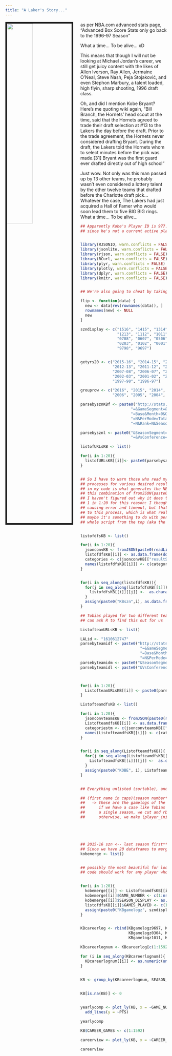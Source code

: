 ```yaml
---
title: "A Laker's Story..."
---
```

<img src= "http://www.ocregister.com/wp-content/uploads/2017/12/lakers_bryant_jerseys_basketball_25069609.jpg?w=598" style="width:40%; border:5px solid; margin-right: 23px" align="left">

as per NBA.com advanced stats page, "Advanced Box Score Stats only go back to the 1996-97 Season"

What a time... To be alive... xD

This means that though I will not be looking at Michael Jordan's career, we still get juicy content with the
likes of Allen Iverson, Ray Allen, Jermaine O'Neal, Steve Nash, Peja Stojaković, and even Stephon Marbury,
a talent loaded, high flyin, sharp shooting, 1996 draft class. 

Oh, and did I mention Kobe Bryant? Here's me quoting wiki again, "Bill Branch, the Hornets' head scout at the time, said that the Hornets agreed to trade their draft selection at #13 to the Lakers the day before the draft. Prior to the trade agreement, the Hornets never considered drafting Bryant. During the draft, the Lakers told the Hornets whom to select minutes before the pick was made.[31] Bryant was the first guard ever drafted directly out of high school"

Just wow. Not only was this man passed up by 13 other teams, he probably wasn't even considered a lottery talent by the other twelve teams that drafted before the Charlotte draft pick... Whatever the case, The Lakers had just acquired a Hall of Famer 
who would soon lead them to five BIG BIG rings. What a time... To be alive...

```r

## Apparently Kobe's Player ID is 977. I cheated by going to his stats page on NBA.com 
## since he's not a current active player, he will not be on the current active player list obvi.


library(RJSONIO, warn.conflicts = FALSE)
library(jsonlite, warn.conflicts = FALSE)
library(rjson, warn.conflicts = FALSE)
library(RCurl, warn.conflicts = FALSE)
library(plyr, warn.conflicts = FALSE)
library(plotly, warn.conflicts = FALSE)
library(dplyr, warn.conflicts = FALSE)
library(knitr, warn.conflicts = FALSE)


## We're also going to cheat by taking out 17-18, and 16-17 seasons just to make it easier for R

flip <- function(data) {
  new <- data[rev(rownames(data)), ]
  rownames(new) <- NULL
  new
}

szndisplay <- c("1516", "1415", "1314",
                "1213", "1112", "1011", "0910", "0809",
                "0708", "0607", "0506", "0405", "0304",
                "0203", "0102", "0001", "9900", "9899",
                "9798", "9697")


getyrs20 <- c("2015-16", "2014-15", "2013-14",
              "2012-13", "2011-12", "2010-11", "2009-10", "2008-09",
              "2007-08", "2006-07", "2005-06", "2004-05", "2003-04",
              "2002-03", "2001-02", "2000-01", "1999-00", "1998-99",
              "1997-98", "1996-97")

grouprow <- c("2016", "2015", "2014", "2013", "2012", "2011", "2010", "2009", "2008", "2007",
              "2006", "2005", "2004", "2003", "2002", "2001", "2000", "1999", "1998", "1997")

parsebysznKBf <- paste0("http://stats.nba.com/stats/playergamelogs?DateFrom=&DateTo",
                      "=&GameSegment=&LastNGames=0&LeagueID=00&Location=&MeasureType",
                      "=Base&Month=0&OpponentTeamID=0&Outcome=&PORound=0&PaceAdjust",
                      "=N&PerMode=Totals&Period=0&PlayerID=977&PlusMinus",
                      "=N&Rank=N&Season=")

parsebysznl <- paste0("&SeasonSegment=&SeasonType=Regular+Season&ShotClockRange",
                      "=&VsConference=&VsDivision=")

listofURLsKB <- list()

for(i in 1:20){
  listofURLsKB[[i]]<- paste0(parsebysznKBf, getyrs20[i], parsebysznl)
}


## So I have to warn those who read my code to formulate their own because we may be doing similar
## processes for various desired results. So anyway, this for loop below that You'll see many times
## in my code is what generates the NBA.com advanced gamelogs JSON files. However, for one reason or another
## this combination of fromJSON(paste0(readlines(json url))) likes to go into timeout every once in awhile...
## I haven't figured out why it does this.. I was using seq_along(getyrs) for iteration of i, but I changed that
## 1 in 1:20 for this reason: I thought that the seq_along was causing my code to run in an infinite loop aka 
## causing error and timeout, but that wasn't it. sometimes it doesn't even work when I try to pass a single url 
## to this process, which is what really irks me (might just have to do with the way that the ports are set up, or
## maybe it's something to do with permissions idk). Usually, when I clear environment and restart R, and rerun the
## whole script from the top (aka the libraries) everything runs smoothly.


listofdfsKB <- list()

for(i in 1:20){
  jsonconvKB <- fromJSON(paste0(readLines(listofURLsKB[[i]], warn = FALSE)))
  listofdfsKB[[i]] <- as.data.frame(do.call("rbind", jsonconvKB[["resultSets"]][[1]][["rowSet"]]))
  categories <- c(jsonconvKB[["resultSets"]][[1]][["headers"]])
  names(listofdfsKB[[i]]) <- c(categories)
}


for(i in seq_along(listofdfsKB)){
  for(j in seq_along(listofdfsKB[[1]])){
    listofdfsKB[[i]][[j]] <-  as.character(rev(unlist(listofdfsKB[[i]][[j]])))
  }
  assign(paste0("KBszn",i), as.data.frame(listofdfsKB[[i]]))
}

## Tobias played for two different teams in the 17-18 seasons, detroit and LA. lets see if we 
## can ask R to find this out for us

ListofteamURLsKB <- list()

LALid <- "1610612747"
parsebyteamidf <- paste0("http://stats.nba.com/stats/teamgamelogs?DateFrom=&DateTo",
                          "=&GameSegment=&LastNGames=0&LeagueID=00&Location=&MeasureType",
                          "=Base&Month=0&OpponentTeamID=0&Outcome=&PORound=0&PaceAdjust",
                          "=N&PerMode=Totals&Period=0&PlusMinus=N&Rank=N&Season=")
parsebyteamidm <- paste0("&SeasonSegment=&SeasonType=Regular+Season&ShotClockRange=&TeamID=")
parsebyteamidl <- paste0("&VsConference=&VsDivision=")



for(i in 1:20){
  ListofteamURLsKB[[i]] <- paste0(parsebyteamidf, getyrs20[i], parsebyteamidm, LALid, parsebyteamidl)
}

ListofteamdfsKB <- list()

for(i in 1:20){
  jsonconvteamsKB <- fromJSON(paste0(readLines(ListofteamURLsKB[[i]], warn = FALSE)))
  ListofteamdfsKB[[i]] <- as.data.frame(do.call("rbind", jsonconvteamsKB[["resultSets"]][[1]][["rowSet"]]))
  categoriestm <- c(jsonconvteamsKB[["resultSets"]][[1]][["headers"]])
  names(ListofteamdfsKB[[i]]) <- c(categoriestm)
}


for(i in seq_along(ListofteamdfsKB)){
  for(j in seq_along(ListofteamdfsKB[[1]])){
    ListofteamdfsKB[[i]][[j]] <-  as.character(rev(unlist(ListofteamdfsKB[[i]][[j]])))
  }
  assign(paste0("KOBE", i), ListofteamdfsKB[[i]])
}


## Everything unlisted (sortable), and nicely iterated, but first we'll find the process it takes to make the full career gamelog

## (first name in caps)(season number*last season first) <- i.e. TOBY10, KOBE5 
##   -> these are the gamelogs of the teams that said player played on.
##      if we have a case like Tobias where he has multiple dataframes for
##      a single season, we cut and rbind (refer to toby code) where appropriate.
##      otherwise, we make (player_initials)gamelog(season) by merging. 





## 2015-16 szn <-- last season first** Kobe's last active season is the 15-16 season.
## Since we have 20 dataframes to merge and match, maybe it's best for us to make a loop/function...
kobemerge <- list()


## possibly the most beautiful for loop I've written thus far.
## code should work for any player who did not have a mid season trade 


for(i in 1:20){
  kobemerge[[i]] <- ListofteamdfsKB[[i]][c(1:nrow(ListofteamdfsKB[[i]])),c(1,5:7)]
  kobemerge[[i]]$GAME_NUMBER <- c(1:nrow(ListofteamdfsKB[[i]]))
  kobemerge[[i]]$SEASON_DISPLAY <- as.numeric(grouprow[[i]])
  listofdfsKB[[i]]$GAMES_PLAYED <- c(1:nrow(listofdfsKB[[i]]))
  assign(paste0("KBgamelogz", szndisplay[[i]]), merge(listofdfsKB[[i]], kobemerge[[i]], by.x = 7, by.y = 2, all.x = TRUE, all.y = TRUE))
}


KBcareerlog <- rbind(KBgamelogz9697, KBgamelogz9798, KBgamelogz9899, KBgamelogz9900, KBgamelogz0001, KBgamelogz0102, KBgamelogz0203,
                     KBgamelogz0304, KBgamelogz0405, KBgamelogz0506, KBgamelogz0607, KBgamelogz0708, KBgamelogz0809, KBgamelogz0910, 
                     KBgamelogz1011, KBgamelogz1112, KBgamelogz1213, KBgamelogz1314, KBgamelogz1415, KBgamelogz1516)

KBcareerlognum <- KBcareerlog[c(1:1592), c(1, 11:65, 69:70)]

for (i in seq_along(KBcareerlognum)){
  KBcareerlognum[[i]] <- as.numeric(unlist(KBcareerlognum[[i]]))
}
  

KB <- group_by(KBcareerlognum, SEASON_DISPLAY)


KB[is.na(KB)] <- 0


yearlycomp <- plot_ly(KB, x = ~GAME_NUMBER, frame = ~SEASON_DISPLAY) %>%
  add_lines(y = ~PTS)

yearlycomp

KB$CAREER_GAMES <- c(1:1592)

careerview <- plot_ly(KB, x = ~CAREER_GAMES, y = ~PTS, type='scatter', mode='lines')

careerview
```
